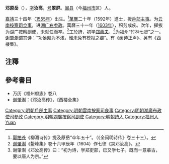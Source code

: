 '''邓原岳'''（{{bd|1555年||1604年}}），[[表字|字]]'''汝高'''，[[号|号]]'''翠屏'''。[[闽县|闽县]]（今[[福州市|福州市]]区）人。

[[嘉靖|嘉靖]]三十四年（[[1555年|1555年]]）出生。<ref>[[郭柏苍|郭柏苍]]《柳湄诗传》提及原岳“卒年五十”。（《全闽明诗传》卷三十三）。</ref>[[萬曆|萬曆]]二十年（1592年）進士，授[[戶部|戶部]][[主事|主事]]。为[[云南|云南]][[按察司|按察司]][[佥事|佥事]]，进[[湖广|湖广]][[右参政|右参政]]。萬曆三十一年（[[1603年|1603年]]），积劳成疾。次年，擢拔为湖广按察副使，未就任而卒。<ref>[[谢肇淛|谢肇淛]]《鳌峰集》卷十六甲辰年（1604）作七律《哭邓汝高》。</ref>工於詩，初学[[郑善夫|郑善夫]]，<ref>谢肇淛《邓汝高传》曰：“初为诗，学郑吏部，已又学七子，既而一意摹古，要以唐人为宗。”</ref>为福州“竹林七贤”之一。[[谢肇淛|谢肇淛]]谓其诗：“功侯颇为不浅，惟未免有模拟之痕”。有《闽诗正声》、另有《西楼集》。 

== 注釋 ==
{{reflist}}

== 參考書目 ==
* 万历《福州府志》卷八
* [[谢肇淛|谢肇淛]]：《邓汝高传》，《西楼全集》
{{萬曆二十年壬辰科殿試金榜}}
{{DEFAULTSORT:Deng鄧}}
[[Category:明朝戶部主事|Category:明朝戶部主事]]
[[Category:明朝雲南按察司僉事|Category:明朝雲南按察司僉事]]
[[Category:明朝湖廣布政使司參政|Category:明朝湖廣布政使司參政]]
[[Category:明朝湖廣按察司副使|Category:明朝湖廣按察司副使]]
[[Category:明朝詩人|Category:明朝詩人]]
[[Category:福州人|Category:福州人]]
[[Category:鄧姓|Yuan]]